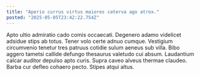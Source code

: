 ```yaml
---
title: "Aperio currus virtus maiores caterva ago atrox."
posted: "2025-05-05T23:42:22.754Z"
---
```


Apto ultio admiratio cado comis occaecati. Degenero adamo videlicet adsidue stips ab totus. Tener volo certe adnuo cumque.
Vestigium circumvenio tenetur tres patruus cotidie sulum aeneus sub villa. Bibo aggero tametsi callide defungo thesaurus valetudo cui absum. Laudantium calcar auditor depulso apto curis.
Supra caveo alveus thermae claudeo. Barba cur defleo cohaero pecto. Stipes atqui altus.
